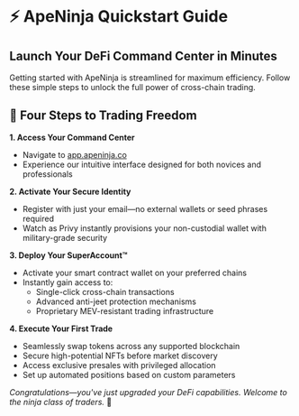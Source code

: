 # ⚡ ApeNinja Quickstart Guide

## Launch Your DeFi Command Center in Minutes

Getting started with ApeNinja is streamlined for maximum efficiency. Follow these simple steps to unlock the full power of cross-chain trading.

## 🔑 Four Steps to Trading Freedom

**1. Access Your Command Center**
- Navigate to [app.apeninja.co](https://app.apeninja.co)
- Experience our intuitive interface designed for both novices and professionals

**2. Activate Your Secure Identity**
- Register with just your email—no external wallets or seed phrases required
- Watch as Privy instantly provisions your non-custodial wallet with military-grade security

**3. Deploy Your SuperAccount™**
- Activate your smart contract wallet on your preferred chains
- Instantly gain access to:
  - Single-click cross-chain transactions
  - Advanced anti-jeet protection mechanisms
  - Proprietary MEV-resistant trading infrastructure

**4. Execute Your First Trade**
- Seamlessly swap tokens across any supported blockchain
- Secure high-potential NFTs before market discovery
- Access exclusive presales with privileged allocation
- Set up automated positions based on custom parameters

*Congratulations—you've just upgraded your DeFi capabilities. Welcome to the ninja class of traders.* 🥷